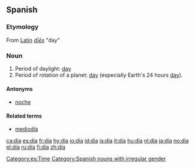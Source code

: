 {{see|dia|Dia}}

==Spanish==
[[Category:es:Time]]
===Etymology===
From [[Latin]] ''[[dies#Latin|dīēs]]'' "day"

===Noun===
{{es-noun-m}}

#Period of daylight: [[day]]
#Period of rotation of a planet: [[day]] (especially Earth's 24 hours [[day]]).

====Antonyms====
*[[noche]]

====Related terms====
*[[mediodía]]

[[Category:Spanish nouns with irregular gender]]

[[ca:día]]
[[es:día]]
[[fr:día]]
[[hy:día]]
[[io:día]]
[[id:día]]
[[is:día]]
[[it:día]]
[[hu:día]]
[[nl:día]]
[[ja:día]]
[[no:día]]
[[pl:día]]
[[ru:día]]
[[fi:día]]
[[zh:día]]